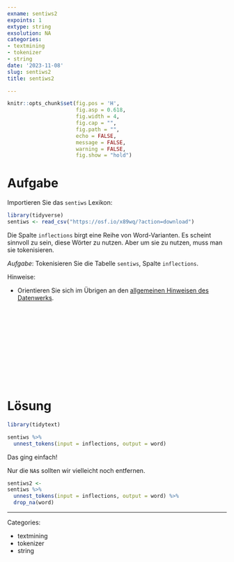 ```yaml
---
exname: sentiws2
expoints: 1
extype: string
exsolution: NA
categories:
- textmining
- tokenizer
- string
date: '2023-11-08'
slug: sentiws2
title: sentiws2

---
```




```r
knitr::opts_chunk$set(fig.pos = 'H',
                      fig.asp = 0.618,
                      fig.width = 4,
                      fig.cap = "", 
                      fig.path = "",
                      echo = FALSE,
                      message = FALSE,
                      warning = FALSE,
                      fig.show = "hold")
```



# Aufgabe

Importieren Sie das `sentiws` Lexikon:

```r
library(tidyverse)
sentiws <- read_csv("https://osf.io/x89wq/?action=download")
```


Die Spalte `inflections` birgt eine Reihe von Word-Varianten.
Es scheint sinnvoll zu sein, diese Wörter zu nutzen.
Aber um sie zu nutzen, muss man sie tokenisieren.

*Aufgabe*: Tokenisieren Sie die Tabelle `sentiws`, Spalte `inflections`.




Hinweise:

- Orientieren Sie sich im Übrigen an den [allgemeinen Hinweisen des Datenwerks](https://datenwerk.netlify.app/hinweise).





</br>
</br>
</br>
</br>
</br>
</br>
</br>
</br>
</br>
</br>

# Lösung


```r
library(tidytext)
```


```r
sentiws %>% 
  unnest_tokens(input = inflections, output = word)
```

Das ging einfach!

Nur die `NA`s sollten wir vielleicht noch entfernen.

```r
sentiws2 <- 
sentiws %>% 
  unnest_tokens(input = inflections, output = word) %>% 
  drop_na(word)
```






---

Categories: 

- textmining
- tokenizer
- string

